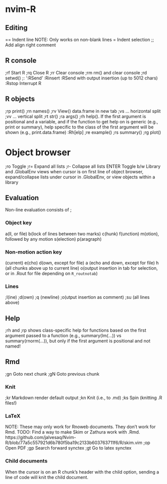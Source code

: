 # nvim-R

## Editing

==      Indent line
        NOTE: Only works on non-blank lines
=       Indent selection
;;      Add align right comment

## R console

;rf         Start R
;rq         Close R
;rr         Clear console
;rm         rm() and clear console
;rd         setwd()
;:          ':RSend '
:Rinsert    :RSend with output insertion (up to 5012 chars)
:Rstop      Interrupt R

## R objects

;rp     print()
;rn     names()
;rv     View() data.frame in new tab
;vs                      ... horizontal split
;vv                      ... vertical split
;rt     str()
;ra     args()
;rh     help(). If the first argument is positional and a variable, and if the
        function to get help on is generic (e.g., print or summary), help
        specific to the class of the first argument will be shown (e.g.,
        print.data.frame)
:Rh[elp]
;re     example()
;rs     summary()
;rg     plot()

# Object browser

;ro     Toggle
;r=     Expand all lists
;r-     Collapse all lists
ENTER   Toggle b/w Library and .GlobalEnv views when cursor is on first line of
        object browser, expand/collapse lists under cursor in .GlobalEnv, or
        view objects within a library

## Evaluation

Non-line evaluation consists of ;<object><action>

### Object key

a(ll, or file)
b(lock of lines between two marks)
c(hunk)
f(unction)
m(otion), followed by any motion
s(election)
p(aragraph)

### Non-motion action key

<first-letter> (current)
e(cho)
d(own, except for file)
a (echo and down, except for file)
h (all chunks above up to current line)
o(output insertion in tab for selection, or in .Rout for file depending on
  `R_routnotab`)

### Lines

;l(ine)
;d(own)
;q (newline)
;o(utput insertion as comment)
;su (all lines above)


## Help

;rh and ;rp shows class-specific help for functions based on the first argument
passed to a function (e.g., summary(lm(...)) vs summary(rnorm(...)), but only if
the first argument is positional and not named!

## Rmd

;gn     Goto next chunk
;gN     Goto previous chunk

### Knit

;kr     Markdown render default output
;kn     Knit (i.e., to .md)
;ks     Spin (knitting .R files!)

### LaTeX

NOTE: These may only work for Rnoweb documents. They don't work for Rmd.
TODO: Find a way to make Skim or Zathura work with .Rmd.
https://github.com/jalvesaq/Nvim-R/blob/77a5c557921d6b780f5ba19c2133b603763711f6/R/skim.vim
;op     Open PDF
;gp     Search forward synctex
;gt     Go to latex synctex

### Child documents

When the cursor is on an R chunk's header with the child option, sending a line
of code will knit the child document.

